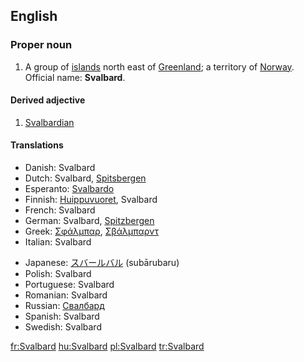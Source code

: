 ==English==

===Proper noun===
{{wikipedia}}
{{en-proper noun}}

# A group of [[island]]s north east of [[Greenland]]; a territory of [[Norway]]. Official name: '''Svalbard'''.

====Derived adjective====
{{rfc-header|Derived adjective|lang=en}}
# [[Svalbardian]]

====Translations====
{{trans-top|islands north east of Greenland}}
* Danish: Svalbard
* Dutch: Svalbard, [[Spitsbergen]]
* Esperanto: [[Svalbardo]]
* Finnish: [[Huippuvuoret]], Svalbard
* French: Svalbard
* German: Svalbard, [[Spitzbergen]]
* Greek: [[Σφάλμπαρ]], [[Σβάλμπαρντ]]
* Italian: Svalbard
{{trans-mid}}
* Japanese: [[スバールバル]] (subārubaru)
* Polish: Svalbard
* Portuguese: Svalbard
* Romanian: Svalbard {{n}}
* Russian: [[Свалбард]]
* Spanish: Svalbard
* Swedish: Svalbard
{{trans-bottom}}

[[fr:Svalbard]]
[[hu:Svalbard]]
[[pl:Svalbard]]
[[tr:Svalbard]]